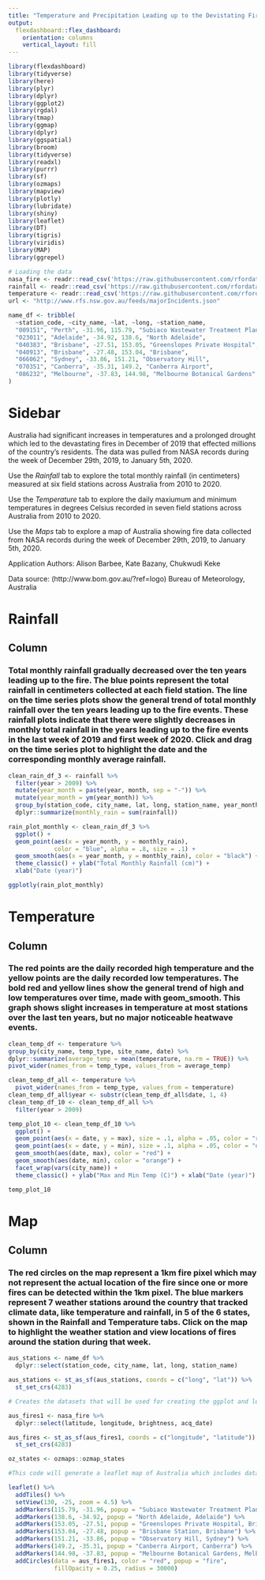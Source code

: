 ```yaml
---
title: "Temperature and Precipitation Leading up to the Devistating Fire Events of 2019-2020"
output: 
  flexdashboard::flex_dashboard:
    orientation: columns
    vertical_layout: fill
---
```


```r
library(flexdashboard)
library(tidyverse)
library(here)
library(plyr)
library(dplyr)
library(ggplot2)
library(rgdal)
library(tmap)
library(ggmap)
library(dplyr)
library(ggspatial)
library(broom)
library(tidyverse)
library(readxl)
library(purrr)
library(sf)
library(ozmaps)
library(mapview)
library(plotly)
library(lubridate)
library(shiny)
library(leaflet)
library(DT)
library(tigris)
library(viridis)
library(MAP)
library(ggrepel)

# Loading the data
nasa_fire <- readr::read_csv('https://raw.githubusercontent.com/rfordatascience/tidytuesday/master/data/2020/2020-01-07/MODIS_C6_Australia_and_New_Zealand_7d.csv')
rainfall <- readr::read_csv('https://raw.githubusercontent.com/rfordatascience/tidytuesday/master/data/2020/2020-01-07/rainfall.csv')
temperature <- readr::read_csv('https://raw.githubusercontent.com/rfordatascience/tidytuesday/master/data/2020/2020-01-07/temperature.csv')
url <- "http://www.rfs.nsw.gov.au/feeds/majorIncidents.json"

name_df <- tribble(
  ~station_code, ~city_name, ~lat, ~long, ~station_name,
  "009151", "Perth", -31.96, 115.79, "Subiaco Wastewater Treatment Plant",
  "023011", "Adelaide", -34.92, 138.6, "North Adelaide",
  "040383", "Brisbane", -27.51, 153.05, "Greenslopes Private Hospital",
  "040913", "Brisbane", -27.48, 153.04, "Brisbane",
  "066062", "Sydney", -33.86, 151.21, "Observatory Hill",
  "070351", "Canberra", -35.31, 149.2, "Canberra Airport",
  "086232", "Melbourne", -37.83, 144.98, "Melbourne Botanical Gardens"
)
```


Sidebar {.sidebar}
======================================================================
Australia had significant increases in temperatures and a prolonged drought which led to the devastating fires in December of 2019 that effected millions of the country's residents. The data was pulled from NASA records during the week of December 29th, 2019, to January 5th, 2020. 

Use the _Rainfall_ tab to explore the total monthly rainfall (in centimeters) measured at six field stations across Australia from 2010 to 2020. 

Use the _Temperature_ tab to explore the daily maxiumum and minimum temperatures in degrees Celsius recorded in seven field stations across Australia from 2010 to 2020. 

Use the _Maps_ tab to explore a map of Australia showing fire data collected from NASA records during the week of December 29th, 2019, to January 5th, 2020. 


Application Authors: Alison Barbee, Kate Bazany, Chukwudi Keke


Data source: (http://www.bom.gov.au/?ref=logo) Bureau of Meteorology, Australia



Rainfall
=====================================================================

Column
----------------------------------------------------------------------

### Total monthly rainfall gradually decreased over the ten years leading up to the fire. The blue points represent the total rainfall in centimeters collected at each field station. The line on the time series plots show the general trend of total monthly rainfall over the ten years leading up to the fire events. These rainfall plots indicate that there were slightly decreases in monthly total rainfall in the years leading up to the fire events in the last week of 2019 and first week of 2020. Click and drag on the time series plot to highlight the date and the corresponding monthly average rainfall. 

```r
clean_rain_df_3 <- rainfall %>%
  filter(year > 2009) %>%
  mutate(year_month = paste(year, month, sep = "-")) %>%
  mutate(year_month = ym(year_month)) %>%
  group_by(station_code, city_name, lat, long, station_name, year_month) %>%
  dplyr::summarize(monthly_rain = sum(rainfall)) 

rain_plot_monthly <- clean_rain_df_3 %>%
  ggplot() +
  geom_point(aes(x = year_month, y = monthly_rain), 
             color = "blue", alpha = .8, size = .1) + 
  geom_smooth(aes(x = year_month, y = monthly_rain), color = "black") + facet_wrap(vars(city_name)) +
  theme_classic() + ylab("Total Monthly Rainfall (cm)") + 
  xlab("Date (year)")

ggplotly(rain_plot_monthly)
```

Temperature
============================================================================

Column
----------------------------------------------------------------------

### The red points are the daily recorded high temperature and the yellow points are the daily recorded low temperatures. The bold red and yellow lines show the general trend of high and low temperatures over time, made with geom_smooth. This graph shows slight increases in temperature at most stations over the last ten years, but no major noticeable heatwave events. 

```r
clean_temp_df <- temperature %>%
group_by(city_name, temp_type, site_name, date) %>%
dplyr::summarize(average_temp = mean(temperature, na.rm = TRUE)) %>%
pivot_wider(names_from = temp_type, values_from = average_temp)

clean_temp_df_all <- temperature %>% 
  pivot_wider(names_from = temp_type, values_from = temperature)
clean_temp_df_all$year <- substr(clean_temp_df_all$date, 1, 4)
clean_temp_df_10 <- clean_temp_df_all %>%
  filter(year > 2009)

temp_plot_10 <- clean_temp_df_10 %>%
  ggplot() +
  geom_point(aes(x = date, y = max), size = .1, alpha = .05, color = "red") +
  geom_point(aes(x = date, y = min), size = .1, alpha = .05, color = "orange") +
  geom_smooth(aes(date, max), color = "red") +
  geom_smooth(aes(date, min), color = "orange") +
  facet_wrap(vars(city_name)) +
  theme_classic() + ylab("Max and Min Temp (C)") + xlab("Date (year)")

temp_plot_10
```

Map
============================================================================

Column 
----------------------------------------------------------------------

### The red circles on the map represent a 1km fire pixel which may not represent the actual location of the fire since one or more fires can be detected within the 1km pixel. The blue markers represent 7 weather stations around the country that tracked climate data, like temperature and rainfall, in 5 of the 6 states, shown in the Rainfall and Temperature tabs. Click on the map to highlight the weather station and view locations of fires around the station during that week.

```r
aus_stations <- name_df %>%
  dplyr::select(station_code, city_name, lat, long, station_name)

aus_stations <- st_as_sf(aus_stations, coords = c("long", "lat")) %>%
  st_set_crs(4283)

# Creates the datasets that will be used for creating the ggplot and leaflet maps

aus_fires1 <- nasa_fire %>%
  dplyr::select(latitude, longitude, brightness, acq_date)

aus_fires <- st_as_sf(aus_fires1, coords = c("longitude", "latitude")) %>%
  st_set_crs(4283)

oz_states <- ozmaps::ozmap_states

#This code will generate a leaflet map of Australia which includes data points of all fires within a week as well as the weather stations

leaflet() %>% 
  addTiles() %>% 
  setView(130, -25, zoom = 4.5) %>%
  addMarkers(115.79, -31.96, popup = "Subiaco Wastewater Treatment Plant, Perth") %>%
  addMarkers(138.6, -34.92, popup = "North Adelaide, Adelaide") %>%
  addMarkers(153.05, -27.51, popup = "Greenslopes Private Hospital, Brisbane") %>%
  addMarkers(153.04, -27.48, popup = "Brisbane Station, Brisbane") %>%
  addMarkers(151.21, -33.86, popup = "Observatory Hill, Sydney") %>%
  addMarkers(149.2, -35.31, popup = "Canberra Airport, Canberra") %>%
  addMarkers(144.98, -37.83, popup = "Melbourne Botanical Gardens, Melbourne") %>%
  addCircles(data = aus_fires1, color = "red", popup = "fire",
             fillOpacity = 0.25, radius = 30000) 
  
```
